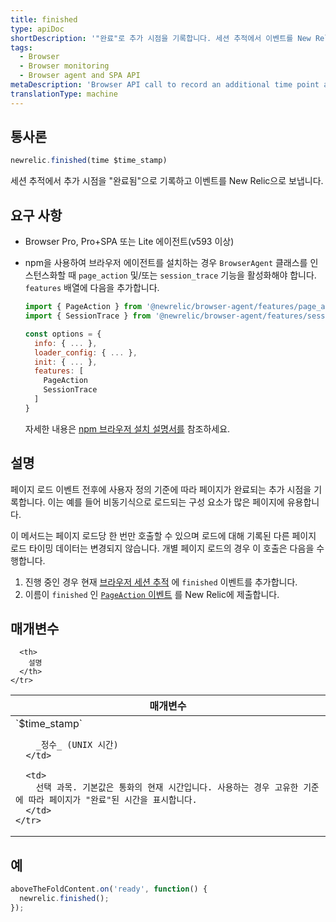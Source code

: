 ```yaml
---
title: finished
type: apiDoc
shortDescription: '"완료"로 추가 시점을 기록합니다. 세션 추적에서 이벤트를 New Relic으로 보냅니다.'
tags:
  - Browser
  - Browser monitoring
  - Browser agent and SPA API
metaDescription: 'Browser API call to record an additional time point as a finished event in a browser session trace, and report it to New Relic.'
translationType: machine
---
```


## 통사론

```js
newrelic.finished(time $time_stamp)
```

세션 추적에서 추가 시점을 "완료됨"으로 기록하고 이벤트를 New Relic으로 보냅니다.

## 요구 사항

* Browser Pro, Pro+SPA 또는 Lite 에이전트(v593 이상)

* npm을 사용하여 브라우저 에이전트를 설치하는 경우 `BrowserAgent` 클래스를 인스턴스화할 때 `page_action` 및/또는 `session_trace` 기능을 활성화해야 합니다. `features` 배열에 다음을 추가합니다.

  ```js
  import { PageAction } from '@newrelic/browser-agent/features/page_action'
  import { SessionTrace } from '@newrelic/browser-agent/features/session_trace';

  const options = {
    info: { ... },
    loader_config: { ... },
    init: { ... },
    features: [
      PageAction
      SessionTrace
    ]
  }
  ```

  자세한 내용은 [npm 브라우저 설치 설명서를](https://www.npmjs.com/package/@newrelic/browser-agent#new-relic-browser-agent) 참조하세요.

## 설명

페이지 로드 이벤트 전후에 사용자 정의 기준에 따라 페이지가 완료되는 추가 시점을 기록합니다. 이는 예를 들어 비동기식으로 로드되는 구성 요소가 많은 페이지에 유용합니다.

이 메서드는 페이지 로드당 한 번만 호출할 수 있으며 로드에 대해 기록된 다른 페이지 로드 타이밍 데이터는 변경되지 않습니다. 개별 페이지 로드의 경우 이 호출은 다음을 수행합니다.

1. 진행 중인 경우 현재 [브라우저 세션 추적](/docs/browser/new-relic-browser/browser-pro-features/session-traces-exploring-webpages-life-cycle) 에 `finished` 이벤트를 추가합니다.
2. 이름이 `finished` 인 [`PageAction` 이벤트](/docs/insights/explore-data/attributes/browser-default-attributes-insights#pageaction-list) 를 New Relic에 제출합니다.

## 매개변수

<table>
  <thead>
    <tr>
      <th width="25%">
        매개변수
      </th>

      <th>
        설명
      </th>
    </tr>
  </thead>

  <tbody>
    <tr>
      <td>
        `$time_stamp`

        _정수_ (UNIX 시간)
      </td>

      <td>
        선택 과목. 기본값은 통화의 현재 시간입니다. 사용하는 경우 고유한 기준에 따라 페이지가 "완료"된 시간을 표시합니다.
      </td>
    </tr>
  </tbody>
</table>

## 예

```js
aboveTheFoldContent.on('ready', function() {
  newrelic.finished();
});
```